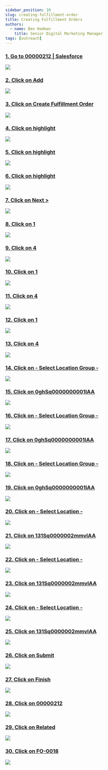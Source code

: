 ```yaml
---
sidebar_position: 10
slug: creating-fulfillment-order
title: Creating Fulfillment Orders
authors:
  - name: Ben Hadman
    title: Senior Digital Marketing Manager
tags: [outreach]
---
```


### [1\. Go to 00000212 | Salesforce](https://nuclera.lightning.force.com/lightning/r/OrderSummary/1OsUE00000059U50AI/view)

![](https://dubble-prod-01.s3.amazonaws.com/assets/05cbaaab-42e5-4af2-83d3-9124d0b4bb9a.png?0)

### [2\. Click on Add](https://nuclera.lightning.force.com/lightning/r/OrderSummary/1OsUE00000059U50AI/view)

![](https://d3q7ie80jbiqey.cloudfront.net/media/image/zoom/c6dade59-a47d-481d-8da7-86b66d09f447/2.5/24.905561869757/73.448381761764?0)

### [3\. Click on Create Fulfillment Order](https://nuclera.lightning.force.com/lightning/r/OrderSummary/1OsUE00000059U50AI/view)

![](https://d3q7ie80jbiqey.cloudfront.net/media/image/zoom/8274887e-d280-40d6-9d53-84b60e34b879/2.5/57.906735991537/83.840451773246?0)

### [4\. Click on highlight](https://nuclera.lightning.force.com/lightning/page/recordActionFlow?lightning__flowDevName=Create_Fulfilment_Order&lightning__recordId=1OsUE00000059U50AI&lightning__recordActionId=0RwUE0000001WHB0A2&lightning__flowArgs=%5B%5D&lightning__isMandatory=false&lightning__isServiceCatalogFlow=false&uid=ba1fc725-106b-4e51-bad1-4f6c03959d11&ws=%2Flightning%2Fr%2FOrderSummary%2F1OsUE00000059U50AI%2Fview)

![](https://d3q7ie80jbiqey.cloudfront.net/media/image/zoom/38c9008e-1bf5-4ff2-a4f7-3c8c135d78a9/2.5/25.60896163529/45.348925681465?0)

### [5\. Click on highlight](https://nuclera.lightning.force.com/lightning/page/recordActionFlow?lightning__flowDevName=Create_Fulfilment_Order&lightning__recordId=1OsUE00000059U50AI&lightning__recordActionId=0RwUE0000001WHB0A2&lightning__flowArgs=%5B%5D&lightning__isMandatory=false&lightning__isServiceCatalogFlow=false&uid=ba1fc725-106b-4e51-bad1-4f6c03959d11&ws=%2Flightning%2Fr%2FOrderSummary%2F1OsUE00000059U50AI%2Fview)

![](https://d3q7ie80jbiqey.cloudfront.net/media/image/zoom/6b7d49e5-67f8-44ad-aa05-f4b8b55a674f/2.5/25.60896163529/58.916138693162?0)

### [6\. Click on highlight](https://nuclera.lightning.force.com/lightning/page/recordActionFlow?lightning__flowDevName=Create_Fulfilment_Order&lightning__recordId=1OsUE00000059U50AI&lightning__recordActionId=0RwUE0000001WHB0A2&lightning__flowArgs=%5B%5D&lightning__isMandatory=false&lightning__isServiceCatalogFlow=false&uid=ba1fc725-106b-4e51-bad1-4f6c03959d11&ws=%2Flightning%2Fr%2FOrderSummary%2F1OsUE00000059U50AI%2Fview)

![](https://d3q7ie80jbiqey.cloudfront.net/media/image/zoom/9a1e49c2-892a-4dd0-a223-98bb580f93ae/2.5/25.60896163529/62.711930859641?0)

### [7\. Click on Next >](https://nuclera.lightning.force.com/lightning/page/recordActionFlow?lightning__flowDevName=Create_Fulfilment_Order&lightning__recordId=1OsUE00000059U50AI&lightning__recordActionId=0RwUE0000001WHB0A2&lightning__flowArgs=%5B%5D&lightning__isMandatory=false&lightning__isServiceCatalogFlow=false&uid=ba1fc725-106b-4e51-bad1-4f6c03959d11&ws=%2Flightning%2Fr%2FOrderSummary%2F1OsUE00000059U50AI%2Fview)

![](https://d3q7ie80jbiqey.cloudfront.net/media/image/zoom/c2d7264d-25b6-45aa-ada6-5ecdd9a13b8a/2.5/92.327329002819/73.97441915985?0)

### [8\. Click on 1](https://nuclera.lightning.force.com/lightning/page/recordActionFlow?lightning__flowDevName=Create_Fulfilment_Order&lightning__recordId=1OsUE00000059U50AI&lightning__recordActionId=0RwUE0000001WHB0A2&lightning__flowArgs=%5B%5D&lightning__isMandatory=false&lightning__isServiceCatalogFlow=false&uid=ba1fc725-106b-4e51-bad1-4f6c03959d11&ws=%2Flightning%2Fr%2FOrderSummary%2F1OsUE00000059U50AI%2Fview)

![](https://d3q7ie80jbiqey.cloudfront.net/media/image/zoom/7fea6679-8a41-407c-9b98-7391318a5a7d/2.5/43.955973975125/50.393581130524?0)

### [9\. Click on 4](https://nuclera.lightning.force.com/lightning/page/recordActionFlow?lightning__flowDevName=Create_Fulfilment_Order&lightning__recordId=1OsUE00000059U50AI&lightning__recordActionId=0RwUE0000001WHB0A2&lightning__flowArgs=%5B%5D&lightning__isMandatory=false&lightning__isServiceCatalogFlow=false&uid=ba1fc725-106b-4e51-bad1-4f6c03959d11&ws=%2Flightning%2Fr%2FOrderSummary%2F1OsUE00000059U50AI%2Fview)

![](https://d3q7ie80jbiqey.cloudfront.net/media/image/zoom/2ac252c4-d6d5-4005-86b9-e52cf20e66dc/2.5/43.955973975125/50.393581130524?0)

### [10\. Click on 1](https://nuclera.lightning.force.com/lightning/page/recordActionFlow?lightning__flowDevName=Create_Fulfilment_Order&lightning__recordId=1OsUE00000059U50AI&lightning__recordActionId=0RwUE0000001WHB0A2&lightning__flowArgs=%5B%5D&lightning__isMandatory=false&lightning__isServiceCatalogFlow=false&uid=ba1fc725-106b-4e51-bad1-4f6c03959d11&ws=%2Flightning%2Fr%2FOrderSummary%2F1OsUE00000059U50AI%2Fview)

![](https://d3q7ie80jbiqey.cloudfront.net/media/image/zoom/d1495a7c-f3c0-4479-9903-350489fb455f/2.5/43.955973975125/59.960642302718?0)

### [11\. Click on 4](https://nuclera.lightning.force.com/lightning/page/recordActionFlow?lightning__flowDevName=Create_Fulfilment_Order&lightning__recordId=1OsUE00000059U50AI&lightning__recordActionId=0RwUE0000001WHB0A2&lightning__flowArgs=%5B%5D&lightning__isMandatory=false&lightning__isServiceCatalogFlow=false&uid=ba1fc725-106b-4e51-bad1-4f6c03959d11&ws=%2Flightning%2Fr%2FOrderSummary%2F1OsUE00000059U50AI%2Fview)

![](https://d3q7ie80jbiqey.cloudfront.net/media/image/zoom/6f3e0b8e-4fe1-4cfe-be27-eb4ace1a1f88/2.5/43.955973975125/59.960642302718?0)

### [12\. Click on 1](https://nuclera.lightning.force.com/lightning/page/recordActionFlow?lightning__flowDevName=Create_Fulfilment_Order&lightning__recordId=1OsUE00000059U50AI&lightning__recordActionId=0RwUE0000001WHB0A2&lightning__flowArgs=%5B%5D&lightning__isMandatory=false&lightning__isServiceCatalogFlow=false&uid=ba1fc725-106b-4e51-bad1-4f6c03959d11&ws=%2Flightning%2Fr%2FOrderSummary%2F1OsUE00000059U50AI%2Fview)

![](https://d3q7ie80jbiqey.cloudfront.net/media/image/zoom/52e979dc-7b15-45cd-894f-706129cad445/2.5/43.955973975125/67.347866962651?0)

### [13\. Click on 4](https://nuclera.lightning.force.com/lightning/page/recordActionFlow?lightning__flowDevName=Create_Fulfilment_Order&lightning__recordId=1OsUE00000059U50AI&lightning__recordActionId=0RwUE0000001WHB0A2&lightning__flowArgs=%5B%5D&lightning__isMandatory=false&lightning__isServiceCatalogFlow=false&uid=ba1fc725-106b-4e51-bad1-4f6c03959d11&ws=%2Flightning%2Fr%2FOrderSummary%2F1OsUE00000059U50AI%2Fview)

![](https://d3q7ie80jbiqey.cloudfront.net/media/image/zoom/b3294bc2-65f8-49d6-be48-88788a3b2174/2.5/43.955973975125/67.347866962651?0)

### [14\. Click on - Select Location Group -](https://nuclera.lightning.force.com/lightning/page/recordActionFlow?lightning__flowDevName=Create_Fulfilment_Order&lightning__recordId=1OsUE00000059U50AI&lightning__recordActionId=0RwUE0000001WHB0A2&lightning__flowArgs=%5B%5D&lightning__isMandatory=false&lightning__isServiceCatalogFlow=false&uid=ba1fc725-106b-4e51-bad1-4f6c03959d11&ws=%2Flightning%2Fr%2FOrderSummary%2F1OsUE00000059U50AI%2Fview)

![](https://d3q7ie80jbiqey.cloudfront.net/media/image/zoom/bec0d4fc-297e-4731-b241-7660df05b87e/2.5/78.79909144197/50.393581130524?0)

### [15\. Click on 0ghSq0000000001IAA](https://nuclera.lightning.force.com/lightning/page/recordActionFlow?lightning__flowDevName=Create_Fulfilment_Order&lightning__recordId=1OsUE00000059U50AI&lightning__recordActionId=0RwUE0000001WHB0A2&lightning__flowArgs=%5B%5D&lightning__isMandatory=false&lightning__isServiceCatalogFlow=false&uid=ba1fc725-106b-4e51-bad1-4f6c03959d11&ws=%2Flightning%2Fr%2FOrderSummary%2F1OsUE00000059U50AI%2Fview)

![](https://d3q7ie80jbiqey.cloudfront.net/media/image/zoom/d59b6e81-dd9d-4cb1-9faf-a80d76195cc0/2.5/78.79909144197/50.393581130524?0)

### [16\. Click on - Select Location Group -](https://nuclera.lightning.force.com/lightning/page/recordActionFlow?lightning__flowDevName=Create_Fulfilment_Order&lightning__recordId=1OsUE00000059U50AI&lightning__recordActionId=0RwUE0000001WHB0A2&lightning__flowArgs=%5B%5D&lightning__isMandatory=false&lightning__isServiceCatalogFlow=false&uid=ba1fc725-106b-4e51-bad1-4f6c03959d11&ws=%2Flightning%2Fr%2FOrderSummary%2F1OsUE00000059U50AI%2Fview)

![](https://d3q7ie80jbiqey.cloudfront.net/media/image/zoom/c4be5e8b-d321-49e5-a02f-52858a2af126/2.5/78.79909144197/59.960642302718?0)

### [17\. Click on 0ghSq0000000001IAA](https://nuclera.lightning.force.com/lightning/page/recordActionFlow?lightning__flowDevName=Create_Fulfilment_Order&lightning__recordId=1OsUE00000059U50AI&lightning__recordActionId=0RwUE0000001WHB0A2&lightning__flowArgs=%5B%5D&lightning__isMandatory=false&lightning__isServiceCatalogFlow=false&uid=ba1fc725-106b-4e51-bad1-4f6c03959d11&ws=%2Flightning%2Fr%2FOrderSummary%2F1OsUE00000059U50AI%2Fview)

![](https://d3q7ie80jbiqey.cloudfront.net/media/image/zoom/76db98d1-f6f9-4b33-8e33-9860cabea5b4/2.5/78.79909144197/59.960642302718?0)

### [18\. Click on - Select Location Group -](https://nuclera.lightning.force.com/lightning/page/recordActionFlow?lightning__flowDevName=Create_Fulfilment_Order&lightning__recordId=1OsUE00000059U50AI&lightning__recordActionId=0RwUE0000001WHB0A2&lightning__flowArgs=%5B%5D&lightning__isMandatory=false&lightning__isServiceCatalogFlow=false&uid=ba1fc725-106b-4e51-bad1-4f6c03959d11&ws=%2Flightning%2Fr%2FOrderSummary%2F1OsUE00000059U50AI%2Fview)

![](https://d3q7ie80jbiqey.cloudfront.net/media/image/zoom/5b43c836-26ce-4569-aee7-5f7a37d2ee67/2.5/78.79909144197/67.347866962651?0)

### [19\. Click on 0ghSq0000000001IAA](https://nuclera.lightning.force.com/lightning/page/recordActionFlow?lightning__flowDevName=Create_Fulfilment_Order&lightning__recordId=1OsUE00000059U50AI&lightning__recordActionId=0RwUE0000001WHB0A2&lightning__flowArgs=%5B%5D&lightning__isMandatory=false&lightning__isServiceCatalogFlow=false&uid=ba1fc725-106b-4e51-bad1-4f6c03959d11&ws=%2Flightning%2Fr%2FOrderSummary%2F1OsUE00000059U50AI%2Fview)

![](https://d3q7ie80jbiqey.cloudfront.net/media/image/zoom/811ff1b0-bda1-4370-83a8-42ab8311551e/2.5/78.79909144197/67.347866962651?0)

### [20\. Click on - Select Location -](https://nuclera.lightning.force.com/lightning/page/recordActionFlow?lightning__flowDevName=Create_Fulfilment_Order&lightning__recordId=1OsUE00000059U50AI&lightning__recordActionId=0RwUE0000001WHB0A2&lightning__flowArgs=%5B%5D&lightning__isMandatory=false&lightning__isServiceCatalogFlow=false&uid=ba1fc725-106b-4e51-bad1-4f6c03959d11&ws=%2Flightning%2Fr%2FOrderSummary%2F1OsUE00000059U50AI%2Fview)

![](https://d3q7ie80jbiqey.cloudfront.net/media/image/zoom/7f674099-25f3-4a77-8841-51c650ca2366/2.5/96.735785463072/50.393581130524?0)

### [21\. Click on 131Sq0000002mmvIAA](https://nuclera.lightning.force.com/lightning/page/recordActionFlow?lightning__flowDevName=Create_Fulfilment_Order&lightning__recordId=1OsUE00000059U50AI&lightning__recordActionId=0RwUE0000001WHB0A2&lightning__flowArgs=%5B%5D&lightning__isMandatory=false&lightning__isServiceCatalogFlow=false&uid=ba1fc725-106b-4e51-bad1-4f6c03959d11&ws=%2Flightning%2Fr%2FOrderSummary%2F1OsUE00000059U50AI%2Fview)

![](https://d3q7ie80jbiqey.cloudfront.net/media/image/zoom/396253cb-6cc4-4c9d-8c9d-6167d7d86b81/2.5/96.735785463072/50.393581130524?0)

### [22\. Click on - Select Location -](https://nuclera.lightning.force.com/lightning/page/recordActionFlow?lightning__flowDevName=Create_Fulfilment_Order&lightning__recordId=1OsUE00000059U50AI&lightning__recordActionId=0RwUE0000001WHB0A2&lightning__flowArgs=%5B%5D&lightning__isMandatory=false&lightning__isServiceCatalogFlow=false&uid=ba1fc725-106b-4e51-bad1-4f6c03959d11&ws=%2Flightning%2Fr%2FOrderSummary%2F1OsUE00000059U50AI%2Fview)

![](https://d3q7ie80jbiqey.cloudfront.net/media/image/zoom/b74e123b-bf2e-443f-8168-0579a1cd06bc/2.5/96.735785463072/59.960642302718?0)

### [23\. Click on 131Sq0000002mmvIAA](https://nuclera.lightning.force.com/lightning/page/recordActionFlow?lightning__flowDevName=Create_Fulfilment_Order&lightning__recordId=1OsUE00000059U50AI&lightning__recordActionId=0RwUE0000001WHB0A2&lightning__flowArgs=%5B%5D&lightning__isMandatory=false&lightning__isServiceCatalogFlow=false&uid=ba1fc725-106b-4e51-bad1-4f6c03959d11&ws=%2Flightning%2Fr%2FOrderSummary%2F1OsUE00000059U50AI%2Fview)

![](https://d3q7ie80jbiqey.cloudfront.net/media/image/zoom/662e8aa6-6ed6-4fb7-97f5-9f0a1356efca/2.5/96.735785463072/59.960642302718?0)

### [24\. Click on - Select Location -](https://nuclera.lightning.force.com/lightning/page/recordActionFlow?lightning__flowDevName=Create_Fulfilment_Order&lightning__recordId=1OsUE00000059U50AI&lightning__recordActionId=0RwUE0000001WHB0A2&lightning__flowArgs=%5B%5D&lightning__isMandatory=false&lightning__isServiceCatalogFlow=false&uid=ba1fc725-106b-4e51-bad1-4f6c03959d11&ws=%2Flightning%2Fr%2FOrderSummary%2F1OsUE00000059U50AI%2Fview)

![](https://d3q7ie80jbiqey.cloudfront.net/media/image/zoom/042e23af-4496-4613-8288-5d5fc8cdd6ab/2.5/96.735785463072/67.347866962651?0)

### [25\. Click on 131Sq0000002mmvIAA](https://nuclera.lightning.force.com/lightning/page/recordActionFlow?lightning__flowDevName=Create_Fulfilment_Order&lightning__recordId=1OsUE00000059U50AI&lightning__recordActionId=0RwUE0000001WHB0A2&lightning__flowArgs=%5B%5D&lightning__isMandatory=false&lightning__isServiceCatalogFlow=false&uid=ba1fc725-106b-4e51-bad1-4f6c03959d11&ws=%2Flightning%2Fr%2FOrderSummary%2F1OsUE00000059U50AI%2Fview)

![](https://d3q7ie80jbiqey.cloudfront.net/media/image/zoom/c4db20bf-5672-4126-9655-c1be454ceea9/2.5/96.735785463072/67.347866962651?0)

### [26\. Click on Submit](https://nuclera.lightning.force.com/lightning/page/recordActionFlow?lightning__flowDevName=Create_Fulfilment_Order&lightning__recordId=1OsUE00000059U50AI&lightning__recordActionId=0RwUE0000001WHB0A2&lightning__flowArgs=%5B%5D&lightning__isMandatory=false&lightning__isServiceCatalogFlow=false&uid=ba1fc725-106b-4e51-bad1-4f6c03959d11&ws=%2Flightning%2Fr%2FOrderSummary%2F1OsUE00000059U50AI%2Fview)

![](https://d3q7ie80jbiqey.cloudfront.net/media/image/zoom/d77381d3-5bb2-40f3-94ea-846e4e56ccf4/2.5/92.327322741885/77.338786735846?0)

### [27\. Click on Finish](https://nuclera.lightning.force.com/lightning/page/recordActionFlow?lightning__flowDevName=Create_Fulfilment_Order&lightning__recordId=1OsUE00000059U50AI&lightning__recordActionId=0RwUE0000001WHB0A2&lightning__flowArgs=%5B%5D&lightning__isMandatory=false&lightning__isServiceCatalogFlow=false&uid=ba1fc725-106b-4e51-bad1-4f6c03959d11&ws=%2Flightning%2Fr%2FOrderSummary%2F1OsUE00000059U50AI%2Fview)

![](https://d3q7ie80jbiqey.cloudfront.net/media/image/zoom/fffd761d-aeb5-4d03-854b-d219c148c176/2.5/92.327326766771/79.412659897142?0)

### [28\. Click on 00000212](https://nuclera.lightning.force.com/lightning/r/Shipment/0OBUE0000000bNl4AI/view?ws=%2Flightning%2Fr%2FOrderSummary%2F1OsUE00000059U50AI%2Fview)

![](https://d3q7ie80jbiqey.cloudfront.net/media/image/zoom/e97f37f8-2104-4475-911f-bd2270dc8cd6/2.5/1.9864530663977/45.065091416362?0)

### [29\. Click on Related](https://nuclera.lightning.force.com/lightning/r/OrderSummary/1OsUE00000059U50AI/view)

![](https://d3q7ie80jbiqey.cloudfront.net/media/image/zoom/b019ffb1-434f-4c72-98ee-d32449c431e8/2.5/60.362122234957/66.810477721919?0)

### [30\. Click on FO-0018](https://nuclera.lightning.force.com/lightning/r/OrderSummary/1OsUE00000059U50AI/view)

![](https://d3q7ie80jbiqey.cloudfront.net/media/image/zoom/796e4892-a5ca-4d19-a215-9c60b2fddd1f/2.5/56.574426586156/75.862856716811?0)